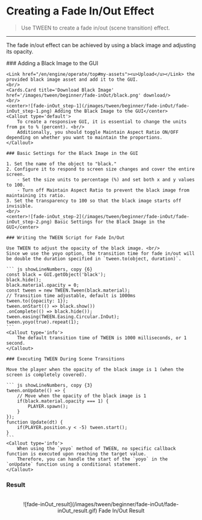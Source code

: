 
# Creating a Fade In/Out Effect

> Use TWEEN to create a fade in/out (scene transition) effect.

---

The fade in/out effect can be achieved by using a black image and adjusting its opacity.

<Steps>
    ### Adding a Black Image to the GUI

    <Link href="/en/engine/operate/top#my-assets"><u>Upload</u></Link> the provided black image asset and add it to the GUI.
    <br/>
    <Cards.Card title='Download Black Image' href='/images/tween/beginner/fade-inOut/black.png' download/>
    <br/>
    <center>![fade-inOut_step-1](/images/tween/beginner/fade-inOut/fade-inOut_step-1.png) Adding the Black Image to the GUI</center>
    <Callout type='default'>
        To create a responsive GUI, it is essential to change the units from px to % (percent). <br/>
        Additionally, you should toggle Maintain Aspect Ratio ON/OFF depending on whether you want to maintain the proportions.
    </Callout>

    ### Basic Settings for the Black Image in the GUI

    1. Set the name of the object to "black."
    2. Configure it to respond to screen size changes and cover the entire screen.
        - Set the size units to percentage (%) and set both x and y values to 100.
        - Turn off Maintain Aspect Ratio to prevent the black image from maintaining its ratio.
    3. Set the transparency to 100 so that the black image starts off invisible.
    <br/>
    <center>![fade-inOut_step-2](/images/tween/beginner/fade-inOut/fade-inOut_step-2.png) Basic Settings for the Black Image in the GUI</center>

    ### Writing the TWEEN Script for Fade In/Out

    Use TWEEN to adjust the opacity of the black image. <br/>
    Since we use the yoyo option, the transition time for fade in/out will be double the duration specified in `tween.to(object, duration)`.

    ``` js showLineNumbers, copy {6}
    const black = GUI.getObject('black');
    black.hide();
    black.material.opacity = 0;
    const tween = new TWEEN.Tween(black.material);
    // Transition time adjustable, default is 1000ms
    tween.to({opacity: 1});
    tween.onStart(() => black.show())
    .onComplete(() => black.hide());
    tween.easing(TWEEN.Easing.Circular.InOut);
    tween.yoyo(true).repeat(1);
    ```
    <Callout type='info'>
        The default transition time of TWEEN is 1000 milliseconds, or 1 second.
    </Callout>

    ### Executing TWEEN During Scene Transitions

    Move the player when the opacity of the black image is 1 (when the screen is completely covered).

    ``` js showLineNumbers, copy {3}
    tween.onUpdate(() => {
        // Move when the opacity of the black image is 1
        if(black.material.opacity === 1) {
            PLAYER.spawn();
        }
    });
    function Update(dt) {
        if(PLAYER.position.y < -5) tween.start();
    }
    ```
    <Callout type='info'>
        When using the `yoyo` method of TWEEN, no specific callback function is executed upon reaching the target value.
        Therefore, you can handle the start of the `yoyo` in the `onUpdate` function using a conditional statement.
    </Callout>
</Steps>

### Result
<br/>
<center>![fade-inOut_result](/images/tween/beginner/fade-inOut/fade-inOut_result.gif) Fade In/Out Result</center>